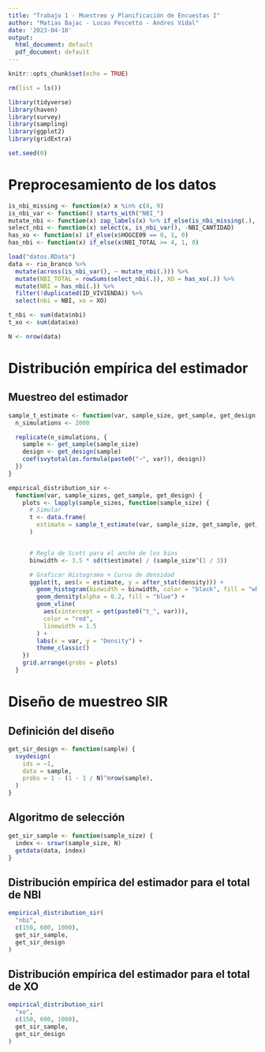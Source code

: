 ```yaml
---
title: "Trabajo 1 - Muestreo y Planificación de Encuestas I"
author: "Matias Bajac - Lucas Pescetto - Andres Vidal"
date: '2023-04-10'
output:
  html_document: default
  pdf_document: default
---
```


```r
knitr::opts_chunk$set(echo = TRUE)

rm(list = ls())

library(tidyverse)
library(haven)
library(survey)
library(sampling)
library(ggplot2)
library(gridExtra)

set.seed(0)
```

# Preprocesamiento de los datos

```r
is_nbi_missing <- function(x) x %in% c(8, 9)
is_nbi_var <- function() starts_with("NBI_")
mutate_nbi <- function(x) zap_labels(x) %>% if_else(is_nbi_missing(.), 0, .)
select_nbi <- function(x) select(x, is_nbi_var(), -NBI_CANTIDAD)
has_xo <- function(x) if_else(x$HOGCE09 == 0, 1, 0)
has_nbi <- function(x) if_else(x$NBI_TOTAL >= 4, 1, 0)

load("datos.RData")
data <- rio_branco %>%
  mutate(across(is_nbi_var(), ~ mutate_nbi(.))) %>%
  mutate(NBI_TOTAL = rowSums(select_nbi(.)), XO = has_xo(.)) %>%
  mutate(NBI = has_nbi(.)) %>%
  filter(!duplicated(ID_VIVIENDA)) %>%
  select(nbi = NBI, xo = XO)

t_nbi <- sum(data$nbi)
t_xo <- sum(data$xo)

N <- nrow(data)
```


# Distribución empírica del estimador

## Muestreo del estimador

```r
sample_t_estimate <- function(var, sample_size, get_sample, get_design) {
  n_simulations <- 2000

  replicate(n_simulations, {
    sample <- get_sample(sample_size)
    design <- get_design(sample)
    coef(svytotal(as.formula(paste0("~", var)), design))
  })
}
```

```r
empirical_distribution_sir <-
  function(var, sample_sizes, get_sample, get_design) {
    plots <- lapply(sample_sizes, function(sample_size) {
      # Simular
      t <- data.frame(
        estimate = sample_t_estimate(var, sample_size, get_sample, get_design)
      )


      # Regla de Scott para el ancho de los bins
      binwidth <- 3.5 * sd(t$estimate) / (sample_size^(1 / 3))

      # Graficar Histograma + Curva de densidad
      ggplot(t, aes(x = estimate, y = after_stat(density))) +
        geom_histogram(binwidth = binwidth, color = "black", fill = "white") +
        geom_density(alpha = 0.2, fill = "blue") +
        geom_vline(
          aes(xintercept = get(paste0("t_", var))),
          color = "red",
          linewidth = 1.5
        ) +
        labs(x = var, y = "Density") +
        theme_classic()
    })
    grid.arrange(grobs = plots)
  }
```


# Diseño de muestreo SIR

## Definición del diseño

```r
get_sir_design <- function(sample) {
  svydesign(
    ids = ~1,
    data = sample,
    probs = 1 - (1 - 1 / N)^nrow(sample),
  )
}
```

## Algoritmo de selección

```r
get_sir_sample <- function(sample_size) {
  index <- srswr(sample_size, N)
  getdata(data, index)
}
```

## Distribución empírica del estimador para el total de NBI

```r
empirical_distribution_sir(
  "nbi",
  c(150, 600, 1000),
  get_sir_sample,
  get_sir_design
)
```

## Distribución empírica del estimador para el total de XO


```r
empirical_distribution_sir(
  "xo",
  c(150, 600, 1000),
  get_sir_sample,
  get_sir_design
)
```